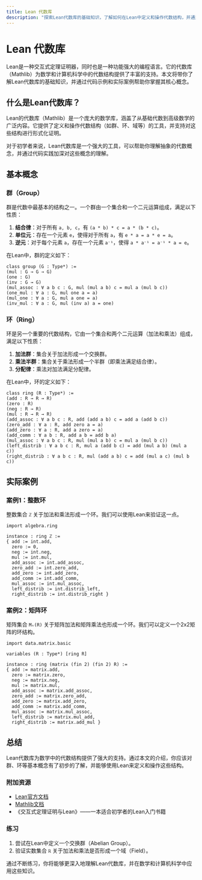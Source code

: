 ```yaml
---
title: Lean 代数库
description: "探索Lean代数库的基础知识，了解如何在Lean中定义和操作代数结构，并通过实际案例展示其应用。"
---
```


# Lean 代数库

Lean是一种交互式定理证明器，同时也是一种功能强大的编程语言。它的代数库（Mathlib）为数学和计算机科学中的代数结构提供了丰富的支持。本文将带你了解Lean代数库的基础知识，并通过代码示例和实际案例帮助你掌握其核心概念。

## 什么是Lean代数库？

Lean的代数库（Mathlib）是一个庞大的数学库，涵盖了从基础代数到高级数学的广泛内容。它提供了定义和操作代数结构（如群、环、域等）的工具，并支持对这些结构进行形式化证明。

对于初学者来说，Lean代数库是一个强大的工具，可以帮助你理解抽象的代数概念，并通过代码实践加深对这些概念的理解。

## 基本概念

### 群（Group）

群是代数中最基本的结构之一。一个群由一个集合和一个二元运算组成，满足以下性质：
1. **结合律**：对于所有 `a, b, c`，有 `(a * b) * c = a * (b * c)`。
2. **单位元**：存在一个元素 `e`，使得对于所有 `a`，有 `e * a = a * e = a`。
3. **逆元**：对于每个元素 `a`，存在一个元素 `a⁻¹`，使得 `a * a⁻¹ = a⁻¹ * a = e`。

在Lean中，群的定义如下：

```lean
class group (G : Type*) :=
(mul : G → G → G)
(one : G)
(inv : G → G)
(mul_assoc : ∀ a b c : G, mul (mul a b) c = mul a (mul b c))
(one_mul : ∀ a : G, mul one a = a)
(mul_one : ∀ a : G, mul a one = a)
(inv_mul : ∀ a : G, mul (inv a) a = one)
```

### 环（Ring）

环是另一个重要的代数结构，它由一个集合和两个二元运算（加法和乘法）组成，满足以下性质：
1. **加法群**：集合关于加法形成一个交换群。
2. **乘法半群**：集合关于乘法形成一个半群（即乘法满足结合律）。
3. **分配律**：乘法对加法满足分配律。

在Lean中，环的定义如下：

```lean
class ring (R : Type*) :=
(add : R → R → R)
(zero : R)
(neg : R → R)
(mul : R → R → R)
(add_assoc : ∀ a b c : R, add (add a b) c = add a (add b c))
(zero_add : ∀ a : R, add zero a = a)
(add_zero : ∀ a : R, add a zero = a)
(add_comm : ∀ a b : R, add a b = add b a)
(mul_assoc : ∀ a b c : R, mul (mul a b) c = mul a (mul b c))
(left_distrib : ∀ a b c : R, mul a (add b c) = add (mul a b) (mul a c))
(right_distrib : ∀ a b c : R, mul (add a b) c = add (mul a c) (mul b c))
```

## 实际案例

### 案例1：整数环

整数集合 `ℤ` 关于加法和乘法形成一个环。我们可以使用Lean来验证这一点。

```lean
import algebra.ring

instance : ring ℤ :=
{ add := int.add,
  zero := 0,
  neg := int.neg,
  mul := int.mul,
  add_assoc := int.add_assoc,
  zero_add := int.zero_add,
  add_zero := int.add_zero,
  add_comm := int.add_comm,
  mul_assoc := int.mul_assoc,
  left_distrib := int.distrib_left,
  right_distrib := int.distrib_right }
```

### 案例2：矩阵环

矩阵集合 `Mₙ(R)` 关于矩阵加法和矩阵乘法也形成一个环。我们可以定义一个2x2矩阵的环结构。

```lean
import data.matrix.basic

variables (R : Type*) [ring R]

instance : ring (matrix (fin 2) (fin 2) R) :=
{ add := matrix.add,
  zero := matrix.zero,
  neg := matrix.neg,
  mul := matrix.mul,
  add_assoc := matrix.add_assoc,
  zero_add := matrix.zero_add,
  add_zero := matrix.add_zero,
  add_comm := matrix.add_comm,
  mul_assoc := matrix.mul_assoc,
  left_distrib := matrix.mul_add,
  right_distrib := matrix.add_mul }
```

## 总结

Lean代数库为数学中的代数结构提供了强大的支持。通过本文的介绍，你应该对群、环等基本概念有了初步的了解，并能够使用Lean来定义和操作这些结构。

### 附加资源

- [Lean官方文档](https://leanprover.github.io/documentation/)
- [Mathlib文档](https://leanprover-community.github.io/mathlib_docs/)
- 《交互式定理证明与Lean》——一本适合初学者的Lean入门书籍

### 练习

1. 尝试在Lean中定义一个交换群（Abelian Group）。
2. 验证实数集合 `ℝ` 关于加法和乘法是否形成一个域（Field）。

通过不断练习，你将能够更深入地理解Lean代数库，并在数学和计算机科学中应用这些知识。